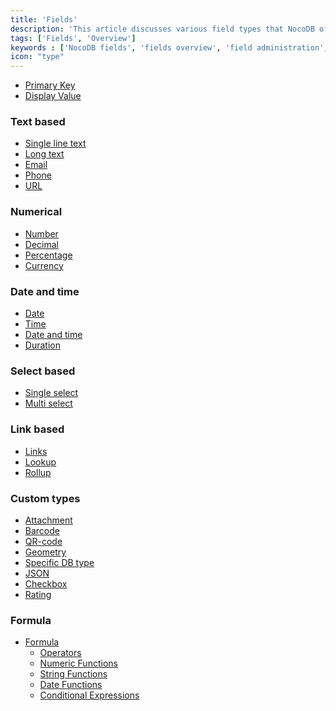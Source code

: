 ```yaml
---
title: 'Fields'
description: 'This article discusses various field types that NocoDB offers.'
tags: ['Fields', 'Overview']
keywords : ['NocoDB fields', 'fields overview', 'field administration', 'field organization']
icon: "type"
---
```



- [Primary Key](/docs/product-docs/fields/primary-key)
- [Display Value](/docs/product-docs/fields/display-value)

### Text based
- [Single line text](/docs/product-docs/fields/field-types/text-based/single-line-text)
- [Long text](/docs/product-docs/fields/field-types/text-based/long-text)
- [Email](/docs/product-docs/fields/field-types/text-based/email)
- [Phone](/docs/product-docs/fields/field-types/text-based/phonenumber)
- [URL](/docs/product-docs/fields/field-types/text-based/url)

### Numerical
- [Number](/docs/product-docs/fields/field-types/numerical/number)
- [Decimal](/docs/product-docs/fields/field-types/numerical/decimal)
- [Percentage](/docs/product-docs/fields/field-types/numerical/percent)
- [Currency](/docs/product-docs/fields/field-types/numerical/currency)
 
### Date and time
- [Date](/docs/product-docs/fields/field-types/date-time-based/date)
- [Time](/docs/product-docs/fields/field-types/date-time-based/time)
- [Date and time](/docs/product-docs/fields/field-types/date-time-based/date-time)
- [Duration](/docs/product-docs/fields/field-types/date-time-based/duration)

### Select based
- [Single select](/docs/product-docs/fields/field-types/select-based/single-select)
- [Multi select](/docs/product-docs/fields/field-types/select-based/multi-select)

### Link based
- [Links](/docs/product-docs/fields/field-types/links-based/links)
- [Lookup](/docs/product-docs/fields/field-types/links-based/lookup)
- [Rollup](/docs/product-docs/fields/field-types/links-based/rollup)

### Custom types
- [Attachment](/docs/product-docs/fields/field-types/custom-types/attachment)
- [Barcode](/docs/product-docs/fields/field-types/custom-types/barcode)
- [QR-code](/docs/product-docs/fields/field-types/custom-types/QR-code)
- [Geometry](/docs/product-docs/fields/field-types/custom-types/geometry)
- [Specific DB type](/docs/product-docs/fields/field-types/custom-types/specific-db-type)
- [JSON](/docs/product-docs/fields/field-types/custom-types/json)
- [Checkbox](/docs/product-docs/fields/field-types/custom-types/checkbox)
- [Rating](/docs/product-docs/fields/field-types/custom-types/rating)

### Formula
- [Formula](/docs/product-docs/fields/field-types/formula/formula)
  - [Operators](/docs/product-docs/fields/field-types/formula/operators)
  - [Numeric Functions](/docs/product-docs/fields/field-types/formula/numeric-functions)
  - [String Functions](/docs/product-docs/fields/field-types/formula/string-functions)
  - [Date Functions](/docs/product-docs/fields/field-types/formula/date-functions)
  - [Conditional Expressions](/docs/product-docs/fields/field-types/formula/conditional-expressions)


